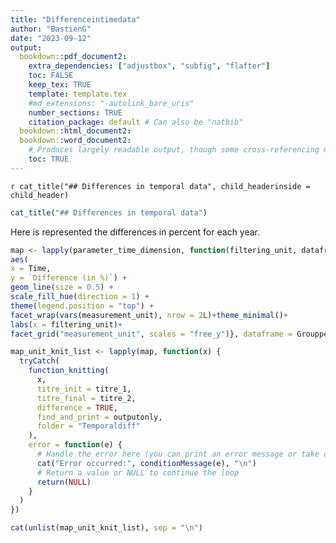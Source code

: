 ```yaml
---
title: "Differenceintimedata"
author: "BastienG"
date: "2023-09-12"
output:
  bookdown::pdf_document2:
    extra_dependencies: ["adjustbox", "subfig", "flafter"]
    toc: FALSE
    keep_tex: TRUE
    template: template.tex
    #md_extensions: "-autolink_bare_uris"
    number_sections: TRUE
    citation_package: default # Can also be "natbib"
  bookdown::html_document2:
  bookdown::word_document2: 
    # Produces largely readable output, though some cross-referencing may fail. Useful for collaboration.
    toc: TRUE
---
```


`r cat_title("## Differences in temporal data", child_headerinside = child_header)`

```r
cat_title("## Differences in temporal data")
```

Here is represented the differences in percent for each year.

```r

map <- lapply(parameter_time_dimension, function(filtering_unit, dataframe){ggplot(dataframe%>% dplyr::filter(Dimension == filtering_unit)%>%dplyr::mutate(Time = as.Date(Precision))) +
aes(
x = Time,
y = `Difference (in %)`) +
geom_line(size = 0.5) +
scale_fill_hue(direction = 1) +
theme(legend.position = "top") +
facet_wrap(vars(measurement_unit), nrow = 2L)+theme_minimal()+
labs(x = filtering_unit)+
facet_grid("measurement_unit", scales = "free_y")}, dataframe = Groupped_all)

```


```r

map_unit_knit_list <- lapply(map, function(x) {
  tryCatch(
    function_knitting(
      x,
      titre_init = titre_1,
      titre_final = titre_2,
      difference = TRUE,
      find_and_print = outputonly,
      folder = "Temporaldiff"
    ),
    error = function(e) {
      # Handle the error here (you can print an error message or take other actions)
      cat("Error occurred:", conditionMessage(e), "\n")
      # Return a value or NULL to continue the loop
      return(NULL)
    }
  )
})
```

```r

cat(unlist(map_unit_knit_list), sep = "\n")

```

